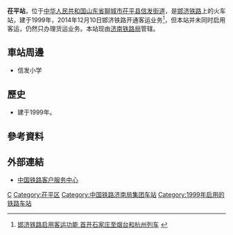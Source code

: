{{Infobox China railway station
|车站名称 = 茌平站
|图片 = 
|图片介绍 = 
|其他名称 =
|车站拼音 = Chiping
|英文名称 = Chiping Railway Station
|车站代码 = 26639<ref>{{cite web|url=http://hyfw.12306.cn/hyinfo/action/FwcszsAction_index?type=1|title=营业站服务信息查询|publisher=[[中国铁路客户服务中心|中国铁路客户服务中心]]|accessdate=2017-02-15|archive-date=2016-11-06|archive-url=https://web.archive.org/web/20161106075157/http://hyfw.12306.cn/hyinfo/action/FwcszsAction_index?type=1|dead-url=no}}</ref>
|电报码 = 
|拼音码 = 
|车站位置 = [[山东省|山东省]][[聊城市|聊城市]][[茌平县|茌平县]][[信发街道|信发街道]]
|坐标 = 
|owned = [[邯济铁路公司|邯济铁路公司]]
|线路 = [[邯济铁路|邯济铁路]]
|车站等级 = 
|月台数目 = 
|站台面 = 
|股道数目 = 
|网站 = 
}}
'''茌平站'''，位于[[中华人民共和国|中华人民共和国]][[山东省|山东省]][[聊城市|聊城市]][[茌平县|茌平县]][[信发街道|信发街道]]，是[[邯济铁路|邯济铁路]]上的火车站，建于1999年，2014年12月10日邯济铁路开通客运业务<ref>[http://handan.hebnews.cn/2014-12/10/content_4379173.htm 邯济铁路启用客运功能 首开石家庄至烟台和杭州列车] {{webarchive|url=https://web.archive.org/web/20170215025603/http://handan.hebnews.cn/2014-12/10/content_4379173.htm |date=2017-02-15 }}</ref>，但本站并未同时启用客运，仍然只办理货运业务。本站现由[[济南铁路局|济南铁路局]]管辖。
==車站周邊==
* 信发小学

==歷史==
* 建于1999年。

==參考資料==
{{reflist}}
==外部連結==
* [http://www.12306.cn/mormhweb/ 中国铁路客户服务中心] {{Wayback|url=http://www.12306.cn/mormhweb/ |date=20180205163941 }}
{{China-rail-stub}}
{{邯济铁路}}
[[Category:聊城市铁路车站|C]]
[[Category:茌平区|Category:茌平区]]
[[Category:中国铁路济南局集团车站|Category:中国铁路济南局集团车站]]
[[Category:1999年启用的铁路车站|Category:1999年启用的铁路车站]]